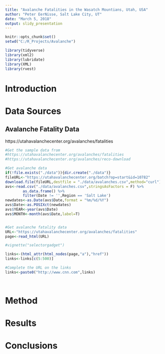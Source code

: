 ```yaml
---
title: "Avalanche Fatalities in the Wasatch Mountians, Utah, USA"
author: "Peter EerNisse, Salt Lake City, UT"
date: "March 5, 2018"
output: slidy_presentation
---
```


```r
knitr::opts_chunk$set()
setwd("C:/R_Projects/Avalanche")

library(tidyverse)
library(xml2)
library(lubridate)
library(XML)
library(rvest)


```

# Introduction

# Data Sources

## Avalanche Fatality Data
https://utahavalanchecenter.org/avalanches/fatalities

```r



#Get the sample data from 
#https://utahavalanchecenter.org/avalanches/fatalities
#https://utahavalanchecenter.org/avalanches/reco-download

#Get avalanche data
if(!file.exists("./data")){dir.create("./data")}
fileURL<-"https://utahavalanchecenter.org/batch?op=start&id=10782"
download.file(fileURL,destfile = "./data/avalanches.csv",method="curl")
avs<-read.csv("./data/avalanches.csv",stringsAsFactors = F) %>% 
        as.data.frame() %>% 
        filter(Date != '',Region == 'Salt Lake')
newdates<-as.Date(avs$Date,format = "%m/%d/%Y")
avs$Date<-as.POSIXct(newdates)
avs$YEAR<-year(avs$Date)
avs$MONTH<-month(avs$Date,label=T)


#Get avalanche fatality data
URL<-"https://utahavalanchecenter.org/avalanches/fatalities"
page<-read_html(URL)

#vignette("selectorgadget")

links<-(html_attr(html_nodes(page,"a"),"href"))
links<-links[c(5:500)]

#Complete the URL on the links
links<-paste0("http://www.cnn.com",links)




```



# Method

# Results

# Conclusions